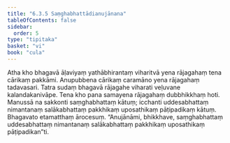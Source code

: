 ```yaml
---
title: "6.3.5 Saṃghabhattādianujānana"
tableOfContents: false
sidebar:
  order: 5
type: "tipitaka"
basket: "vi"
book: "cula"
---
```



<DynamicBreadcrumb />

<Division number="325" book="cula" bookNo="4" page="329">

<Paragraph number="1430" book="cula">
Atha kho bhagavā āḷaviyaṃ yathābhirantaṃ viharitvā yena rājagahaṃ tena cārikaṃ pakkāmi. Anupubbena cārikaṃ caramāno yena rājagahaṃ tadavasari. Tatra sudaṃ bhagavā rājagahe viharati veḷuvane kalandakanivāpe. Tena kho pana samayena rājagahaṃ dubbhikkhaṃ hoti. Manussā na sakkonti saṃghabhattaṃ kātuṃ; icchanti uddesabhattaṃ nimantanaṃ salākabhattaṃ pakkhikaṃ uposathikaṃ pāṭipadikaṃ kātuṃ. Bhagavato etamatthaṃ ārocesuṃ. “Anujānāmi, bhikkhave, saṃghabhattaṃ uddesabhattaṃ nimantanaṃ salākabhattaṃ pakkhikaṃ uposathikaṃ pāṭipadikan”ti.
</Paragraph>
</Division>